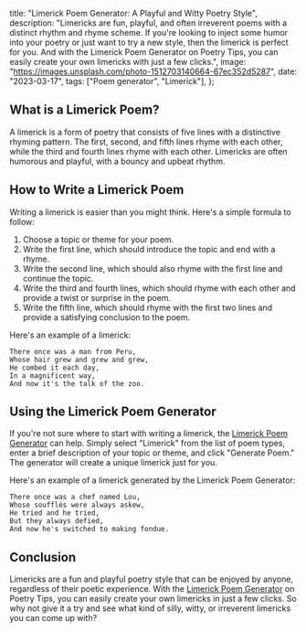   title: "Limerick Poem Generator: A Playful and Witty Poetry Style",
  description:
    "Limericks are fun, playful, and often irreverent poems with a distinct rhythm and rhyme scheme. If you're looking to inject some humor into your poetry or just want to try a new style, then the limerick is perfect for you. And with the Limerick Poem Generator on Poetry Tips, you can easily create your own limericks with just a few clicks.",
  image: "https://images.unsplash.com/photo-1512703140664-67ec352d5287",
  date: "2023-03-17",
  tags: ["Poem generator", "Limerick"],
};

## What is a Limerick Poem?

A limerick is a form of poetry that consists of five lines with a distinctive rhyming pattern. The first, second, and fifth lines rhyme with each other, while the third and fourth lines rhyme with each other. Limericks are often humorous and playful, with a bouncy and upbeat rhythm.

## How to Write a Limerick Poem

Writing a limerick is easier than you might think. Here's a simple formula to follow:

1. Choose a topic or theme for your poem.
2. Write the first line, which should introduce the topic and end with a rhyme.
3. Write the second line, which should also rhyme with the first line and continue the topic.
4. Write the third and fourth lines, which should rhyme with each other and provide a twist or surprise in the poem.
5. Write the fifth line, which should rhyme with the first two lines and provide a satisfying conclusion to the poem.

Here's an example of a limerick:

```
There once was a man from Peru,
Whose hair grew and grew and grew,
He combed it each day,
In a magnificent way,
And now it's the talk of the zoo.
```

## Using the Limerick Poem Generator

If you're not sure where to start with writing a limerick, the [Limerick Poem Generator](/poem/limerick) can help. Simply select "Limerick" from the list of poem types, enter a brief description of your topic or theme, and click "Generate Poem." The generator will create a unique limerick just for you.

Here's an example of a limerick generated by the Limerick Poem Generator:

```
There once was a chef named Lou,
Whose soufflés were always askew,
He tried and he tried,
But they always defied,
And now he's switched to making fondue.
```

<CallToAction type="Limerick" />

## Conclusion

Limericks are a fun and playful poetry style that can be enjoyed by anyone, regardless of their poetic experience. With the [Limerick Poem Generator](/poem/limerick) on Poetry Tips, you can easily create your own limericks in just a few clicks. So why not give it a try and see what kind of silly, witty, or irreverent limericks you can come up with?
